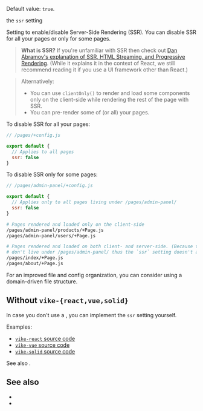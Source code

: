 
Default value: `true`.

<ImplementedBy>the `ssr` setting</ImplementedBy>

Setting to enable/disable Server-Side Rendering (SSR). You can disable SSR for all your pages or only for some pages.

> **What is SSR?** If you're unfamiliar with SSR then check out [Dan Abramov's explanation of SSR, HTML Streaming, and Progressive Rendering](https://github.com/reactwg/react-18/discussions/37). (While it explains it in the context of React, we still recommend reading it if you use a UI framework other than React.)

> Alternatively:
>  - You can use <Link href="/clientOnly">`clientOnly()`</Link> to render and load some components only on the client-side while rendering the rest of the page with SSR.
>  - You can <Link href="/pre-rendering">pre-render</Link> some of (or all) your pages.

To disable SSR for all your pages:

```js
// /pages/+config.js

export default {
  // Applies to all pages
  ssr: false
}
```

To disable SSR only for some pages:

```js
// /pages/admin-panel/+config.js

export default {
  // Applies only to all pages living under /pages/admin-panel/
  ssr: false
}
```

```bash
# Pages rendered and loaded only on the client-side
/pages/admin-panel/products/+Page.js
/pages/admin-panel/users/+Page.js

# Pages rendered and loaded on both client- and server-side. (Because they
# don't live under /pages/admin-panel/ thus the `ssr` setting doesn't apply.)
/pages/index/+Page.js
/pages/about/+Page.js
```

For an improved file and config organization, you can consider using a <Link href="/routing#domain-driven-file-structure">domain-driven file structure</Link>.


## Without `vike-{react,vue,solid}`

In case you don't use a <UiFrameworkExtension />, you can implement the `ssr` setting yourself.

Examples:
 - [`vike-react` source code](https://github.com/vikejs/vike-react/blob/main/packages/vike-react)
 - [`vike-vue` source code](https://github.com/vikejs/vike-vue/blob/main/packages/vike-vue)
 - [`vike-solid` source code](https://github.com/vikejs/vike-solid/blob/main/vike-solid)

See also <Link href="/render-modes" />.


## See also

- <Link href="/pre-rendering" />
- <Link href="/stream" />
